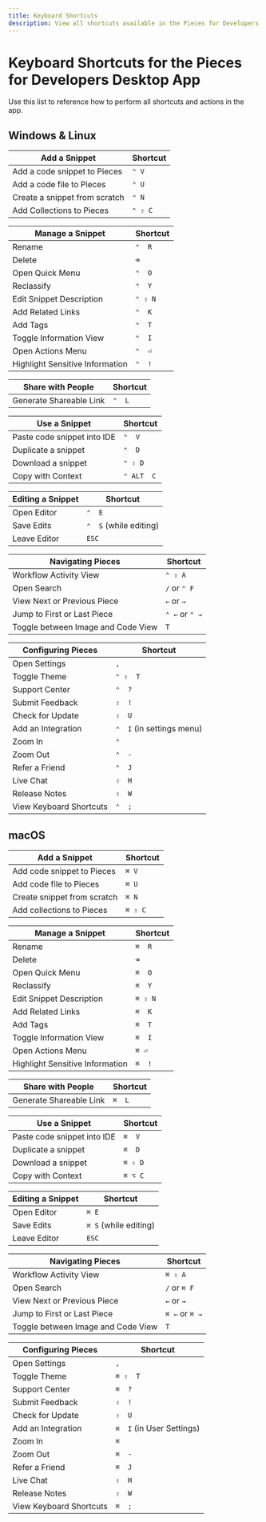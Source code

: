 ```yaml
---
title: Keyboard Shortcuts
description: View all shortcuts available in the Pieces for Developers Desktop App.
---
```


# Keyboard Shortcuts for the Pieces for Developers Desktop App
Use this list to reference how to perform all shortcuts and actions in the app.

## Windows & Linux

| Add a Snippet                 | Shortcut      |
|-------------------------------|---------------|
| Add a code snippet to Pieces  | ` ⌃ V `     |
| Add a code file to Pieces     | ` ⌃ U `     |
| Create a snippet from scratch | ` ⌃ N `     |
| Add Collections to Pieces     | ` ⌃ ⇧ C ` |

| Manage a Snippet                | Shortcut             |
|---------------------------------|----------------------|
| Rename                          | ` ⌃  R `        |
| Delete                          | ` ⌫ `           |
| Open Quick Menu                 | ` ⌃  O `        |
| Reclassify                      | ` ⌃  Y `        |
| Edit Snippet Description        | ` ⌃ ⇧ N ` |
| Add Related Links               | ` ⌃  K `        |
| Add Tags                        | ` ⌃  T `        |
| Toggle Information View         | ` ⌃  I `        |
| Open Actions Menu               | ` ⌃  ⏎ `    |
| Highlight Sensitive Information | ` ⌃  ! `        |

| Share with People       | Shortcut      |
|-------------------------|---------------|
| Generate Shareable Link | ` ⌃  L ` |

| Use a Snippet               | Shortcut             |
|-----------------------------|----------------------|
| Paste code snippet into IDE | ` ⌃  V `        |
| Duplicate a snippet         | ` ⌃  D `        |
| Download a snippet          | ` ⌃ ⇧ D ` |
| Copy with Context           | ` ⌃ ALT  C `  |

| Editing a Snippet | Shortcut                      |
|-------------------|-------------------------------|
| Open Editor       | ` ⌃  E `                 |
| Save Edits        | ` ⌃  S ` (while editing) |
| Leave Editor      | ` ESC `                       |

| Navigating Pieces                  | Shortcut                     |
|------------------------------------|------------------------------|
| Workflow Activity View             | ` ⌃ ⇧ A `         |
| Open Search                        | ` / ` or ` ⌃ F `        |
| View Next or Previous Piece        | ` ← ` or ` → `               |
| Jump to First or Last Piece        | ` ⌃ ← ` or ` ⌃ → ` |
| Toggle between Image and Code View | ` T `                        |

| Configuring Pieces      | Shortcut                         |
|-------------------------|----------------------------------|
| Open Settings           | ` , `                            |
| Toggle Theme            | ` ⌃ ⇧  T `            |
| Support Center          | ` ⌃  ? `                    |
| Submit Feedback         | ` ⇧  ! `                   |
| Check for Update        | ` ⇧  U `                   |
| Add an Integration      | ` ⌃  I ` (in settings menu) |
| Zoom In                 | ` ⌃  `                    |
| Zoom Out                | ` ⌃  - `                    |
| Refer a Friend          | ` ⌃  J `                    |
| Live Chat               | ` ⇧  H `                   |
| Release Notes           | ` ⇧  W `                   |
| View Keyboard Shortcuts | ` ⌃  ; `                    |

## macOS

| Add a Snippet               | Shortcut          |
|-----------------------------|-------------------|
| Add code snippet to Pieces  | ` ⌘ V `         |
| Add code file to Pieces     | ` ⌘ U `         |
| Create snippet from scratch | ` ⌘ N `         |
| Add collections to Pieces   | ` ⌘ ⇧ C ` |

| Manage a Snippet                | Shortcut          |
|---------------------------------|-------------------|
| Rename                          | ` ⌘  R `        |
| Delete                          | ` ⌫ `        |
| Open Quick Menu                 | ` ⌘  O `        |
| Reclassify                      | ` ⌘  Y `        |
| Edit Snippet Description        | ` ⌘ ⇧ N ` |
| Add Related Links               | ` ⌘  K `        |
| Add Tags                        | ` ⌘  T `        |
| Toggle Information View         | ` ⌘  I `        |
| Open Actions Menu               | ` ⌘ ⏎ `     |
| Highlight Sensitive Information | ` ⌘  ! `        |

| Share with People       | Shortcut   |
|-------------------------|------------|
| Generate Shareable Link | ` ⌘  L ` |

| Use a Snippet               | Shortcut          |
|-----------------------------|-------------------|
| Paste code snippet into IDE | ` ⌘  V `        |
| Duplicate a snippet         | ` ⌘  D `        |
| Download a snippet          | ` ⌘ ⇧ D ` |
| Copy with Context           | ` ⌘ ⌥ C `     |

| Editing a Snippet | Shortcut                  |
|-------------------|---------------------------|
| Open Editor       | ` ⌘ E `                 |
| Save Edits        | ` ⌘ S ` (while editing) |
| Leave Editor      | ` ESC `                   |

| Navigating Pieces                  | Shortcut               |
|------------------------------------|------------------------|
| Workflow Activity View             | ` ⌘ ⇧ A `      |
| Open Search                        | ` / ` or ` ⌘ F `     |
| View Next or Previous Piece        | ` ← ` or ` → `         |
| Jump to First or Last Piece        | ` ⌘ ← ` or ` ⌘ → ` |
| Toggle between Image and Code View | ` T `                  |

| Configuring Pieces      | Shortcut                      |
|-------------------------|-------------------------------|
| Open Settings           | ` , `                         |
| Toggle Theme            | ` ⌘ ⇧  T `            |
| Support Center          | ` ⌘  ? `                    |
| Submit Feedback         | ` ⇧  ! `                |
| Check for Update        | ` ⇧  U `                |
| Add an Integration      | ` ⌘  I ` (in User Settings) |
| Zoom In                 | ` ⌘  `                    |
| Zoom Out                | ` ⌘  - `                    |
| Refer a Friend          | ` ⌘  J `                    |
| Live Chat               | ` ⇧  H `                |
| Release Notes           | ` ⇧  W `                |
| View Keyboard Shortcuts | ` ⌘  ; `                    |
